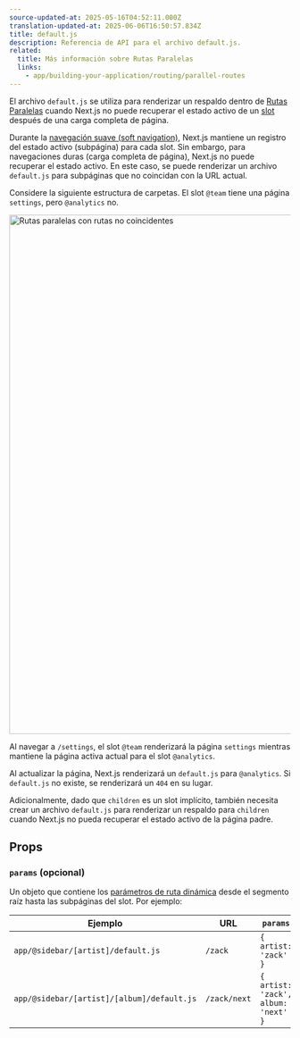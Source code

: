 ```yaml
---
source-updated-at: 2025-05-16T04:52:11.000Z
translation-updated-at: 2025-06-06T16:50:57.834Z
title: default.js
description: Referencia de API para el archivo default.js.
related:
  title: Más información sobre Rutas Paralelas
  links:
    - app/building-your-application/routing/parallel-routes
---
```


El archivo `default.js` se utiliza para renderizar un respaldo dentro de [Rutas Paralelas](/docs/app/building-your-application/routing/parallel-routes) cuando Next.js no puede recuperar el estado activo de un [slot](/docs/app/building-your-application/routing/parallel-routes#slots) después de una carga completa de página.

Durante la [navegación suave (soft navigation)](/docs/app/building-your-application/routing/linking-and-navigating#5-soft-navigation), Next.js mantiene un registro del estado activo (subpágina) para cada slot. Sin embargo, para navegaciones duras (carga completa de página), Next.js no puede recuperar el estado activo. En este caso, se puede renderizar un archivo `default.js` para subpáginas que no coincidan con la URL actual.

Considere la siguiente estructura de carpetas. El slot `@team` tiene una página `settings`, pero `@analytics` no.

<Image
  alt="Rutas paralelas con rutas no coincidentes"
  srcLight="/docs/light/parallel-routes-unmatched-routes.png"
  srcDark="/docs/dark/parallel-routes-unmatched-routes.png"
  width="1600"
  height="930"
/>

Al navegar a `/settings`, el slot `@team` renderizará la página `settings` mientras mantiene la página activa actual para el slot `@analytics`.

Al actualizar la página, Next.js renderizará un `default.js` para `@analytics`. Si `default.js` no existe, se renderizará un `404` en su lugar.

Adicionalmente, dado que `children` es un slot implícito, también necesita crear un archivo `default.js` para renderizar un respaldo para `children` cuando Next.js no pueda recuperar el estado activo de la página padre.

## Props

### `params` (opcional)

Un objeto que contiene los [parámetros de ruta dinámica](/docs/app/building-your-application/routing/dynamic-routes) desde el segmento raíz hasta las subpáginas del slot. Por ejemplo:

| Ejemplo                                    | URL          | `params`                            |
| ------------------------------------------ | ------------ | ----------------------------------- |
| `app/@sidebar/[artist]/default.js`         | `/zack`      | `{ artist: 'zack' }`                |
| `app/@sidebar/[artist]/[album]/default.js` | `/zack/next` | `{ artist: 'zack', album: 'next' }` |